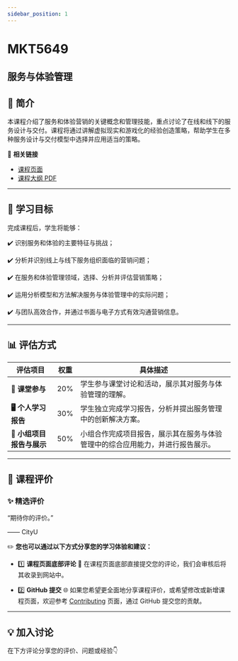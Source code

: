 ```yaml
---
sidebar_position: 1
---
```


# MKT5649
## 服务与体验管理

## **📘 简介**
本课程介绍了服务和体验营销的关键概念和管理技能，重点讨论了在线和线下的服务设计与交付。课程将通过讲解虚拟现实和游戏化的经验创造策略，帮助学生在多种服务设计与交付模型中选择并应用适当的策略。

🔗 **相关链接**
- [课程页面](https://www.cityu.edu.hk/catalogue/pg/202425/course/MKT5649.htm)
- [课程大纲 PDF](https://www.cityu.edu.hk/catalogue/pg/202425/course/MKT5649.pdf)

---

## **🎯 学习目标**

完成课程后，学生将能够：

✔️ 识别服务和体验的主要特征与挑战；

✔️ 分析并识别线上与线下服务组织面临的营销问题；

✔️ 在服务和体验管理领域，选择、分析并评估营销策略；

✔️ 运用分析模型和方法解决服务与体验管理中的实际问题；

✔️ 与团队高效合作，并通过书面与电子方式有效沟通营销信息。

---

## **📊 评估方式**

| **评估项目**          | **权重** | **具体描述**                                                                                       |
|----------------------|---------|---------------------------------------------------------------------------------------------------|
| **📝 课堂参与**       | 20%     | 学生参与课堂讨论和活动，展示其对服务与体验管理的理解。                                            |
| **🖥️ 个人学习报告**  | 30%     | 学生独立完成学习报告，分析并提出服务管理中的创新解决方案。                                        |
| **📄 小组项目报告与展示** | 50%     | 小组合作完成项目报告，展示其在服务与体验管理中的综合应用能力，并进行报告展示。                  |

---

## **💬 课程评价**

### ✨ **精选评价**
<div className={commentStyles.commentBox}>
    <p className={commentStyles.commentText}>
        “期待你的评价。”
    </p>
    <p className={commentStyles.commentAuthor}>—— CityU</p>
</div>

✏️ **您也可以通过以下方式分享您的学习体验和建议：**

- 1️⃣ **课程页面底部评论**
💬 在课程页面底部直接提交您的评论，我们会审核后将其收录到网站中。

- 2️⃣ **GitHub 提交**
🌐 如果您希望更全面地分享课程评价，或希望修改或新增课程页面，欢迎参考 [Contributing](https://penjc.github.io/CityU/contributing) 页面，通过 GitHub 提交您的贡献。

---

## **💡 加入讨论**

在下方评论分享您的评价、问题或经验👇
<Utterances />